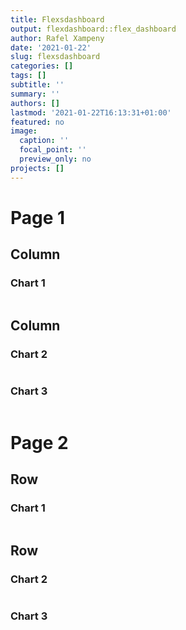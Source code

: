 ```yaml
---
title: Flexsdashboard
output: flexdashboard::flex_dashboard
author: Rafel Xampeny
date: '2021-01-22'
slug: flexsdashboard
categories: []
tags: []
subtitle: ''
summary: ''
authors: []
lastmod: '2021-01-22T16:13:31+01:00'
featured: no
image:
  caption: ''
  focal_point: ''
  preview_only: no
projects: []
---
```



Page 1
=====================================  
    
Column {data-width=600}
-------------------------------------
    
### Chart 1
    
```r
```
   
Column {data-width=400}
-------------------------------------
   
### Chart 2

```r
```   
 
### Chart 3
    
```r
```

Page 2 {data-orientation=rows}
=====================================     
   
Row {data-height=600}
-------------------------------------

### Chart 1

```r
```

Row {data-height=400}
-------------------------------------
   
### Chart 2

```r
```   
    
### Chart 3

```r
```

